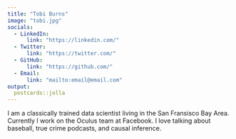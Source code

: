 ```yaml
---
title: "Tobi Burns"
image: "tobi.jpg"
socials:
  - LinkedIn: 
      link: "https://linkedin.com/"
  - Twitter: 
      link: "https://twitter.com/"
  - GitHub: 
      link: "https://github.com/"
  - Email: 
      link: "mailto:email@email.com"
output:
  postcards::jolla
---
```

 
I am a classically trained data scientist living in the San Fransisco Bay Area. 
Currently I work on the Oculus team at Facebook. I love talking about baseball, 
true crime podcasts, and causal inference.
